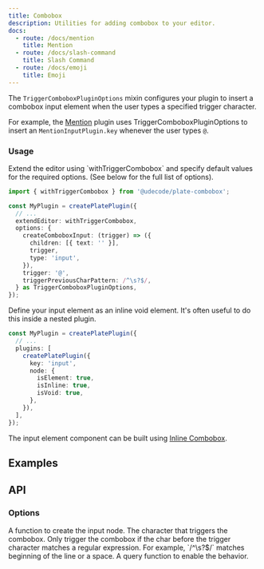```yaml
---
title: Combobox
description: Utilities for adding combobox to your editor.
docs:
  - route: /docs/mention
    title: Mention
  - route: /docs/slash-command
    title: Slash Command
  - route: /docs/emoji
    title: Emoji
---
```


The `TriggerComboboxPluginOptions` mixin configures your plugin to insert a combobox input element when the user types a specified trigger character.

For example, the [Mention](/docs/mention) plugin uses TriggerComboboxPluginOptions to insert an `MentionInputPlugin.key` whenever the user types `@`.

### Usage

<Steps>

<Step>
Extend the editor using `withTriggerCombobox` and specify default values for the required options. (See below for the full list of options).

```ts
import { withTriggerCombobox } from '@udecode/plate-combobox';

const MyPlugin = createPlatePlugin({
  // ...
  extendEditor: withTriggerCombobox,
  options: {
    createComboboxInput: (trigger) => ({
      children: [{ text: '' }],
      trigger,
      type: 'input',
    }),
    trigger: '@',
    triggerPreviousCharPattern: /^\s?$/,
  } as TriggerComboboxPluginOptions,
});
```
</Step>

<Step>
Define your input element as an inline void element. It's often useful to do this inside a nested plugin.

```ts
const MyPlugin = createPlatePlugin({
  // ...
  plugins: [
    createPlatePlugin({
      key: 'input',
      node: {
        isElement: true,
        isInline: true,
        isVoid: true,
      },
    }),
  ],
});
```

The input element component can be built using [Inline Combobox](/docs/components/inline-combobox). 
</Step>

</Steps>

## Examples 

<ComponentPreview name="playground-demo" id="mention" />
<ComponentPreview name="playground-demo" id="slash-command" />
<ComponentPreview name="playground-demo" id="emoji" />

## API 

### Options

<APIOptions>

<APIItem name="createComboboxInput" type="(trigger: string) => TElement">
  A function to create the input node.
</APIItem>

<APIItem name="trigger" type="string">
  The character that triggers the combobox.
</APIItem>

<APIItem name="triggerPreviousCharPattern" type="RegExp">
  Only trigger the combobox if the char before the trigger character matches a regular expression. For example, `/^\s?$/` matches beginning of the line or a space.
</APIItem>

<APIItem name="triggerQuery" type="(editor: PlateEditor) => boolean" optional>
  A query function to enable the behavior.
</APIItem>

</APIOptions>